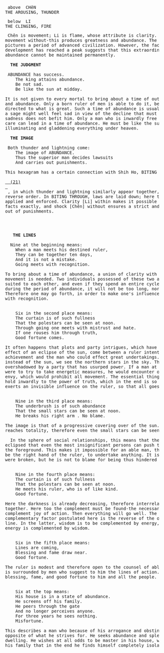<pre>
 above  CHêN
THE AROUSING, THUNDER
</pre>
<pre>
 below  LI
THE CLINGING, FIRE
</pre>
<pre>
 Chên is movement; Li is flame, whose attribute is clarity. Clarity within, 
movement without-this produces greatness and abundance. The hexagram 
pictures a period of advanced civilization. However, the fact that 
development has reached a peak suggests that this extraordinary condition of 
abundance cannot be maintained permanently.
 <b>
  THE JUDGMENT
 </b>
 ABUNDANCE has success.
	The king attains abundance.
	Be not sad.
	Be like the sun at midday.

It is not given to every mortal to bring about a time of outstanding greatness 
and abundance. Only a born ruler of men is able to do it, because his will is 
directed to what is great. Such a time of abundance is usually brief. Therefore 
a sage might well feel sad in view of the decline that must follow. But such 
sadness does not befit him. Only a man who is inwardly free of sorrow and 
care can lead in a time of abundance. He must be like the sun at midday, 
illuminating and gladdening everything under heaven.
 <b>
  THE IMAGE
 </b>
 Both thunder and lightning come:
	The image of ABUNDANCE.
	Thus the superior man decides lawsuits
	And carries out punishments.

This hexagram has a certain connection with Shih Ho, BITING THROUGH
 <a href="21.html">
  (21)
 </a>
 , in which thunder and lightning similarly appear together, but in the 
reverse order. In BITING THROUGH, laws are laid down; here they are 
applied and enforced. Clarity [Li] within makes it possible to investigate the 
facts exactly, and shock [Chên] without ensures a strict and precise carrying 
out of punishments.
 <p>
  <b>
   THE LINES
  </b>
  Nine at the beginning means:
	When a man meets his destined ruler,
	They can be together ten days,
	And it is not a mistake.
	Going meets with recognition.

To bring about a time of abundance, a union of clarity with energetic 
movement is needed. Two individuals possessed of these two attributes are 
suited to each other, and even if they spend an entire cycle of time together 
during the period of abundance, it will not be too long, nor is it a mistake. 
Therefore one may go forth, in order to make one&#39;s influence felt; it will meet 
with recognition.


	Six in the second place means:
	The curtain is of such fullness
	That the polestars can be seen at noon.
	Through going one meets with mistrust and hate.
	If one rouses him through truth,
	Good fortune comes.

It often happens that plots and party intrigues, which have the darkening 
effect of an eclipse of the sun, come between a ruler intent on great 
achievement and the man who could effect great undertakings. Then, 
instead of the sun, we see the northern stars in the sky. The ruler is 
overshadowed by a party that has usurped power. If a man at such a time 
were to try to take energetic measures, he would encounter only mistrust and 
envy, which would prohibit all movement. The essential thing then is to 
hold inwardly to the power of truth, which in the end is so strong that it 
exerts an invisible influence on the ruler, so that all goes well.


	Nine in the third place means:
	The underbrush is of such abundance
	That the small stars can be seen at noon.
	He breaks his right arm . No blame.

The image is that of a progressive covering over of the sun.  Here the eclipse 
reaches totality, therefore even the small stars can be seen at noon.

  In the sphere of social relationships, this means that the prince is now so 
eclipsed that even the most insignificant persons can push themselves into 
the foreground. This makes it impossible for an able man, though he might 
be the right hand of the ruler, to undertake anything. It is as though his arm 
were broken, but he is not to blame for being thus hindered in action.


	Nine in the fourth place means:
	The curtain is of such fullness
	That the polestars can be seen at noon.
	He meets his ruler, who is of like kind.
	Good fortune.

Here the darkness is already decreasing, therefore interrelated elements come 
together. Here too the complement must be found-the necessary wisdom to 
complement joy of action. Then everything will go well. The 
complementary factor postulated here is the reverse of the one in the first 
line. In the latter, wisdom is to be complemented by energy, while here 
energy is complemented by wisdom.


	Six in the fifth place means:
	Lines are coming,
	Blessing and fame draw near.
	Good fortune.

The ruler is modest and therefore open to the counsel of able men. Thus he 
is surrounded by men who suggest to him the lines of action. This brings 
blessing, fame, and good fortune to him and all the people.


	Six at the top means:
	His house is in a state of abundance.
	He screens off his family.
	He peers through the gate
	And no longer perceives anyone.
	For three years he sees nothing.
	Misfortune.

This describes a man who because of his arrogance and obstinacy attains the 
opposite of what he strives for. He seeks abundance and splendor for his 
dwelling. He wishes at all odds to be master in his house, which so alienates 
his family that in the end he finds himself completely isolated.
 </p>
</pre>
<pre>
</pre>
